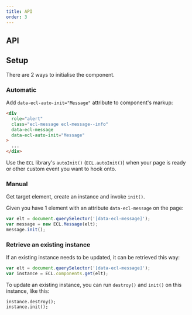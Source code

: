 ```yaml
---
title: API
order: 3
---
```



## API

<MessageJSDoc />

## Setup

There are 2 ways to initialise the component.

### Automatic

Add `data-ecl-auto-init="Message"` attribute to component's markup:

```html
<div
  role="alert"
  class="ecl-message ecl-message--info"
  data-ecl-message
  data-ecl-auto-init="Message"
>
  ...
</div>
```

Use the `ECL` library's `autoInit()` (`ECL.autoInit()`) when your page is ready or other custom event you want to hook onto.

### Manual

Get target element, create an instance and invoke `init()`.

Given you have 1 element with an attribute `data-ecl-message` on the page:

```js
var elt = document.querySelector('[data-ecl-message]');
var message = new ECL.Message(elt);
message.init();
```

### Retrieve an existing instance

If an existing instance needs to be updated, it can be retrieved this way:

```js
var elt = document.querySelector('[data-ecl-message]');
var instance = ECL.components.get(elt);
```

To update an existing instance, you can run `destroy()` and `init()` on this instance, like this:

```
instance.destroy();
instance.init();
```
